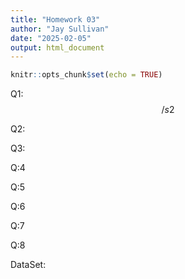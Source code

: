 ```yaml
---
title: "Homework 03"
author: "Jay Sullivan"
date: "2025-02-05"
output: html_document
---
```


```r
knitr::opts_chunk$set(echo = TRUE)
```

Q1: $$/s{2}$$

Q2:

Q3:

Q:4

Q:5

Q:6

Q:7

Q:8

DataSet:

